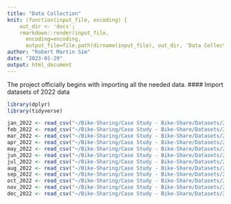 ```yaml
---
title: "Data Collection"
knit: (function(input_file, encoding) {
    out_dir <- 'docs';
    rmarkdown::render(input_file,
      encoding=encoding,
      output_file=file.path(dirname(input_file), out_dir, 'Data Collection.html'))})
author: "Robert Martin Sim"
date: "2023-01-29"
output: html_document
---
```


The project officially begins with importing all the needed data.
#### Import datasets of 2022 data
```r
library(dplyr)
library(tidyverse)

jan_2022 <- read_csv("~/Bike-Sharing/Case Study - Bike-Share/Datasets/2022/202201-divvy-tripdata.csv")
feb_2022 <- read_csv("~/Bike-Sharing/Case Study - Bike-Share/Datasets/2022/202202-divvy-tripdata.csv")
mar_2022 <- read_csv("~/Bike-Sharing/Case Study - Bike-Share/Datasets/2022/202203-divvy-tripdata.csv")
apr_2022 <- read_csv("~/Bike-Sharing/Case Study - Bike-Share/Datasets/2022/202204-divvy-tripdata.csv")
may_2022 <- read_csv("~/Bike-Sharing/Case Study - Bike-Share/Datasets/2022/202205-divvy-tripdata.csv")
jun_2022 <- read_csv("~/Bike-Sharing/Case Study - Bike-Share/Datasets/2022/202206-divvy-tripdata.csv")
jul_2022 <- read_csv("~/Bike-Sharing/Case Study - Bike-Share/Datasets/2022/202207-divvy-tripdata.csv")
aug_2022 <- read_csv("~/Bike-Sharing/Case Study - Bike-Share/Datasets/2022/202208-divvy-tripdata.csv")
sep_2022 <- read_csv("~/Bike-Sharing/Case Study - Bike-Share/Datasets/2022/202209-divvy-tripdata.csv")
oct_2022 <- read_csv("~/Bike-Sharing/Case Study - Bike-Share/Datasets/2022/202210-divvy-tripdata.csv")
nov_2022 <- read_csv("~/Bike-Sharing/Case Study - Bike-Share/Datasets/2022/202211-divvy-tripdata.csv")
dec_2022 <- read_csv("~/Bike-Sharing/Case Study - Bike-Share/Datasets/2022/202212-divvy-tripdata.csv")
```